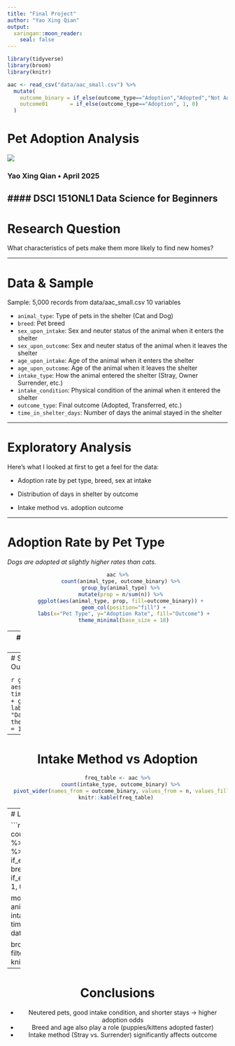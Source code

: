 ```yaml
---
title: "Final Project"
author: "Yao Xing Qian"
output:
  xaringan::moon_reader:
    seal: false
---
```

```r
library(tidyverse)
library(broom)
library(knitr)

aac <- read_csv("data/aac_small.csv") %>%
  mutate(
    outcome_binary = if_else(outcome_type=="Adoption","Adopted","Not Adopted"),
    outcome01       = if_else(outcome_type=="Adoption", 1, 0)
  )
```
# Pet Adoption Analysis

![](images/pets.jpg)

### Yao Xing Qian • April 2025  
#### DSCI 151ONL1 Data Science for Beginners
---

# Research Question

What characteristics of pets make them more likely to find new homes?

---

# Data & Sample

Sample: 5,000 records from data/aac_small.csv
10 variables

- `animal_type`: Type of pets in the shelter (Cat and Dog)
- `breed`: Pet breed
- `sex_upon_intake`: Sex and neuter status of the animal when it enters the shelter
- `sex_upon_outcome`: Sex and neuter status of the animal when it leaves the shelter
- `age_upon_intake`: Age of the animal when it enters the shelter
- `age_upon_outcome`: Age of the animal when it leaves the shelter
- `intake_type`: How the animal entered the shelter (Stray, Owner Surrender, etc.)
- `intake_condition`: Physical condition of the animal when it entered the shelter
- `outcome_type`: Final outcome (Adopted, Transferred, etc.)
- `time_in_shelter_days`: Number of days the animal stayed in the shelter

---

# Exploratory Analysis

Here’s what I looked at first to get a feel for the data:

- Adoption rate by pet type, breed, sex at intake  

- Distribution of days in shelter by outcome  

- Intake method vs. adoption outcome

---

# Adoption Rate by Pet Type
*Dogs are adopted at slightly higher rates than cats.*  

<div style="text-align:center">

```r
aac %>%
  count(animal_type, outcome_binary) %>%
  group_by(animal_type) %>%
  mutate(prop = n/sum(n)) %>%
  ggplot(aes(animal_type, prop, fill=outcome_binary)) +
    geom_col(position="fill") +
    labs(x="Pet Type", y="Adoption Rate", fill="Outcome") +
    theme_minimal(base_size = 18)
```
---
#Spay/Neuter Status vs. Adoption Rate

<div style="text-align:center">

```r
aac %>%
  count(sex_upon_intake, outcome_binary) %>%
  group_by(sex_upon_intake) %>%
  mutate(prop = n/sum(n)) %>%
  ggplot(aes(sex_upon_intake, prop, fill = outcome_binary)) +
    geom_col(position = "fill") +
    labs(x="Sex upon intake", y="Adoption Rate", fill="Outcome") +
    theme_minimal(base_size = 16) +
    theme(
      axis.text.x = element_text(angle = 45, hjust = 1)
    )

```
---
# Shelter Stay by Outcome

<div style="text-align:center">

```r
ggplot(aac, aes(outcome_binary, time_in_shelter_days)) +
  geom_boxplot() +
  labs(x = "Outcome", y = "Days in Shelter") +
  theme_minimal(base_size = 16)
```
---

# Intake Method vs Adoption

<div style="text-align:center">

```r
freq_table <- aac %>%
  count(intake_type, outcome_binary) %>%
  pivot_wider(names_from = outcome_binary, values_from = n, values_fill = 0)
knitr::kable(freq_table) 
```

---
# Logistic Regression Results

```r
top_breeds <- aac %>% count(breed) %>% top_n(10, n) %>% pull(breed)  
aac2 <- aac %>%  
  mutate(  
    breed2    = if_else(breed %in% top_breeds, breed, "Other"),  
    outcome01  = if_else(outcome_type=="Adoption", 1, 0)  
  )

model2 <- glm(  
  outcome01 ~ animal_type + sex_upon_intake + intake_type +  
              intake_condition + time_in_shelter_days + breed2,  
  data = aac2, family = "binomial"  
)

broom::tidy(model2) %>%  
  filter(p.value < 0.05) %>%  
  knitr::kable(digits = 3)
```
---
# Conclusions

- Neutered pets, good intake condition, and shorter stays → higher adoption odds  
- Breed and age also play a role (puppies/kittens adopted faster)  
- Intake method (Stray vs. Surrender) significantly affects outcome  


